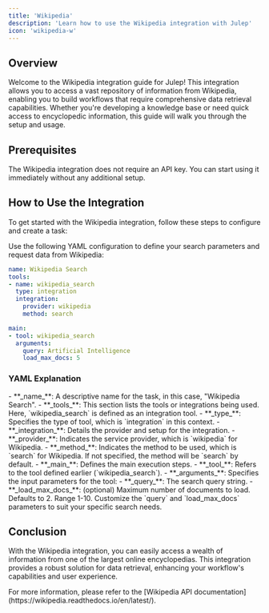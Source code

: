 ```yaml
---
title: 'Wikipedia'
description: 'Learn how to use the Wikipedia integration with Julep'
icon: 'wikipedia-w'
---
```


## Overview

Welcome to the Wikipedia integration guide for Julep! This integration allows you to access a vast repository of information from Wikipedia, enabling you to build workflows that require comprehensive data retrieval capabilities. Whether you're developing a knowledge base or need quick access to encyclopedic information, this guide will walk you through the setup and usage.

## Prerequisites

<Info type="info" title="No API Key Required">
  The Wikipedia integration does not require an API key. You can start using it immediately without any additional setup.
</Info>

## How to Use the Integration

To get started with the Wikipedia integration, follow these steps to configure and create a task:

<Steps>
  <Step title="Define Your Search Parameters">
    Use the following YAML configuration to define your search parameters and request data from Wikipedia:

```yaml Wikipedia Search Example
name: Wikipedia Search
tools:
- name: wikipedia_search
  type: integration
  integration:
    provider: wikipedia
    method: search

main:
- tool: wikipedia_search
  arguments:
    query: Artificial Intelligence
    load_max_docs: 5
```
  </Step>
</Steps>

### YAML Explanation

<AccordionGroup>
  <Accordion title="Basic Configuration">
    - **_name_**: A descriptive name for the task, in this case, "Wikipedia Search".
    - **_tools_**: This section lists the tools or integrations being used. Here, `wikipedia_search` is defined as an integration tool.
  </Accordion>

  <Accordion title="Tool Configuration">
    - **_type_**: Specifies the type of tool, which is `integration` in this context.
    - **_integration_**: Details the provider and setup for the integration.
      - **_provider_**: Indicates the service provider, which is `wikipedia` for Wikipedia.
      - **_method_**: Indicates the method to be used, which is `search` for Wikipedia. If not specified, the method will be `search` by default.
  </Accordion>

  <Accordion title="Workflow Configuration">
    - **_main_**: Defines the main execution steps.
      - **_tool_**: Refers to the tool defined earlier (`wikipedia_search`).
      - **_arguments_**: Specifies the input parameters for the tool:
        - **_query_**: The search query string.
        - **_load_max_docs_**: (optional) Maximum number of documents to load. Defaults to 2. Range 1-10.
  </Accordion>
</AccordionGroup>

<Note>
  Customize the `query` and `load_max_docs` parameters to suit your specific search needs.
</Note>

## Conclusion

With the Wikipedia integration, you can easily access a wealth of information from one of the largest online encyclopedias. 
This integration provides a robust solution for data retrieval, enhancing your workflow's capabilities and user experience.

<Tip>
  For more information, please refer to the [Wikipedia API documentation](https://wikipedia.readthedocs.io/en/latest/).
</Tip> 